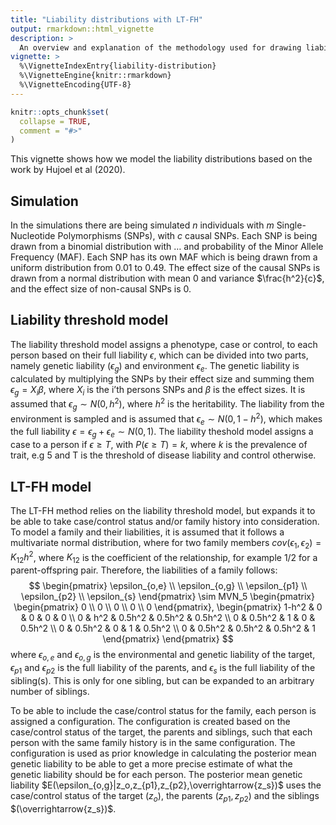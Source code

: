 ```yaml
---
title: "Liability distributions with LT-FH"
output: rmarkdown::html_vignette
description: >
  An overview and explanation of the methodology used for drawing liabilities.
vignette: >
  %\VignetteIndexEntry{liability-distribution}
  %\VignetteEngine{knitr::rmarkdown}
  %\VignetteEncoding{UTF-8}
---
```


```r
knitr::opts_chunk$set(
  collapse = TRUE,
  comment = "#>"
)
```

This vignette shows how we model the liability distributions based on the work by Hujoel et al (2020).

## Simulation
In the simulations there are being simulated $n$ individuals with $m$ Single-Nucleotide Polymorphisms (SNPs), with $c$ causal SNPs. Each SNP is being drawn from a binomial distribution with ... and probability of the Minor Allele Frequency (MAF). Each SNP has its own MAF which is being drawn from a uniform distribution from $0.01$ to $0.49$. The effect size of the causal SNPs is drawn from a normal distribution with mean $0$ and variance $\frac{h^2}{c}$, and the effect size of non-causal SNPs is $0$.

## Liability threshold model
The liability threshold model assigns a phenotype, case or control, to each person based on their full liability $\epsilon$, which can be divided into two parts, namely genetic liability ($\epsilon_{g}$) and environment $\epsilon_{e}$. The genetic liability is calculated by multiplying the SNPs by their effect size and summing them $\epsilon_g = X_i \beta$, where $X_i$ is the i'th persons SNPs and $\beta$ is the effect sizes. It is assumed that $\epsilon_g \sim N(0,h^2)$, where $h^2$ is the heritability. The liability from the environment is sampled and is assumed that $\epsilon_e \sim N(0,1-h^2)$, which makes the full liability $\epsilon = \epsilon_g+\epsilon_e \sim N(0,1)$. The liability theshold model assigns a case to a person if $\epsilon\geq T$, with $P(\epsilon\geq T) = k$, where $k$ is the prevalence of trait, e.g $5%$ and T is the threshold of disease liability and control otherwise.

## LT-FH model
The LT-FH method relies on the liability threshold model, but expands it to be able to take case/control status and/or family history into consideration. To model a family and their liabilities, it is assumed that it follows a multivariate normal distribution, where for two family members $cov(\epsilon_1, \epsilon_2) = K_{12}h^2$, where $K_{12}$ is the coefficient of the relationship, for example $1/2$ for a parent-offspring pair. Therefore, the liabilities of a family follows:
$$
\begin{pmatrix}
\epsilon_{o,e} \\ \epsilon_{o,g} \\ \epsilon_{p1} \\ \epsilon_{p2} \\ \epsilon_{s}
\end{pmatrix} \sim
MVN_5 \begin{pmatrix}
\begin{pmatrix}
0 \\ 0 \\ 0 \\ 0 \\ 0
\end{pmatrix},
\begin{pmatrix}
1-h^2 & 0 & 0 & 0 & 0 \\
0 & h^2 & 0.5h^2 & 0.5h^2 & 0.5h^2 \\
0 & 0.5h^2 & 1 & 0 & 0.5h^2 \\
0 & 0.5h^2 & 0 & 1 & 0.5h^2 \\
0 & 0.5h^2 & 0.5h^2 & 0.5h^2 & 1
\end{pmatrix}
\end{pmatrix}
$$
where $\epsilon_{o,e}$ and $\epsilon_{o,g}$ is the environmental and genetic liability of the target, $\epsilon_{p1}$ and $\epsilon_{p2}$ is the full liability of the parents, and $\epsilon_s$ is the full liability of the sibling(s). This is only for one sibling, but can be expanded to an arbitrary number of siblings. 

To be able to include the case/control status for the family, each person is assigned a configuration. The configuration is created based on the case/control status of the target, the parents and siblings, such that each person with the same family history is in the same configuration. The configuration is used as prior knowledge in calculating the posterior mean genetic liability to be able to get a more precise estimate of what the genetic liability should be for each person. The posterior mean genetic liability $E(\epsilon_{o,g}|z_o,z_{p1},z_{p2},\overrightarrow{z_s})$ uses the case/control status of the target $(z_o)$, the parents $(z_{p1}, z_{p2})$ and the siblings $(\overrightarrow{z_s})$. 


